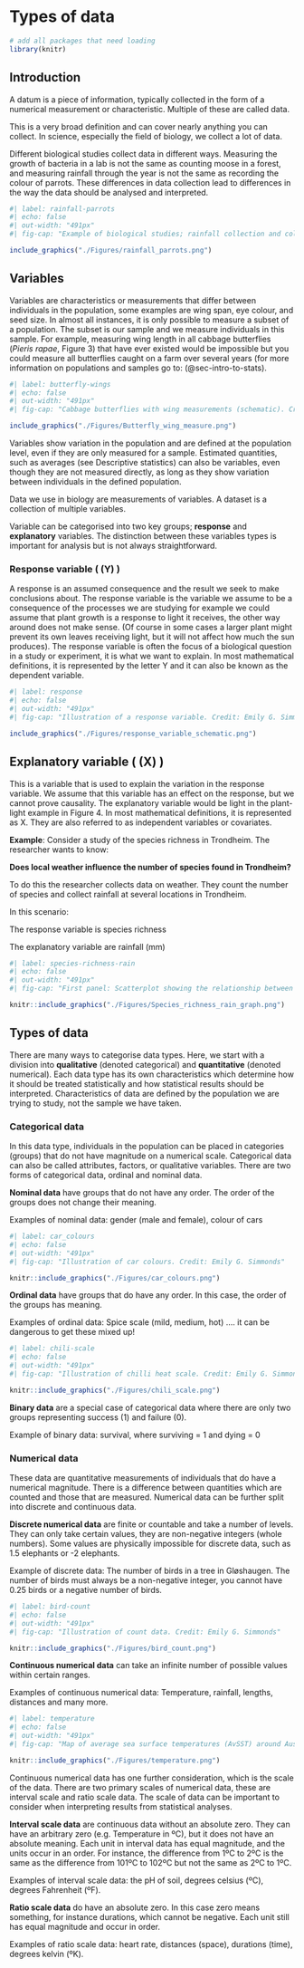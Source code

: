 # Types of data

```r
# add all packages that need loading
library(knitr)
```

## Introduction

A datum is a piece of information, typically collected in the form of a numerical measurement or characteristic. 
Multiple of these are called data.

This is a very broad definition and can cover nearly anything you can collect.
In science, especially the field of biology, we collect a lot of data.

Different biological studies collect data in different ways.
Measuring the growth of bacteria in a lab is not the same as counting moose in a forest, and measuring rainfall through the year is not the same as recording the colour of parrots.
These differences in data collection lead to differences in the way the data should be analysed and interpreted.


```r
#| label: rainfall-parrots
#| echo: false
#| out-width: "491px"
#| fig-cap: "Example of biological studies; rainfall collection and colour variation in parrots. Credit: Emily G. Simmonds"

include_graphics("./Figures/rainfall_parrots.png")
```


## Variables

Variables are characteristics or measurements that differ between individuals in the population, some examples are wing span, eye colour, and seed size.
In almost all instances, it is only possible to measure a subset of a population.
The subset is our sample and we measure individuals in this sample.
For example, measuring wing length in all cabbage butterflies (*Pieris rapae*, Figure 3) that have ever existed would be impossible but you could measure all butterflies caught on a farm over several years (for more information on populations and samples go to: (@sec-intro-to-stats).


```r
#| label: butterfly-wings
#| echo: false
#| out-width: "491px"
#| fig-cap: "Cabbage butterflies with wing measurements (schematic). Credit: Emily G. Simmonds"

include_graphics("./Figures/Butterfly_wing_measure.png")
```

Variables show variation in the population and are defined at the population level, even if they are only measured for a sample. 
Estimated quantities, such as averages (see Descriptive statistics) can also be variables, even though they are not measured directly, as long as they show variation between individuals in the defined population.

Data we use in biology are measurements of variables.
A dataset is a collection of multiple variables.

Variable can be categorised into two key groups; **response** and **explanatory** variables.
The distinction between these variables types is important for analysis but is not always straightforward.


### Response variable \( (Y) \)
A response is an assumed consequence and the result we seek to make conclusions about.
The response variable is the variable we assume to be a consequence of the processes we are studying for example we could assume that plant growth is a response to light it receives, the other way around does not make sense.
(Of course in some cases a larger plant might prevent its own leaves receiving light, but it will not affect how much the sun produces).
The response variable is often the focus of a biological question in a study or experiment, it is what we want to explain.
In most mathematical definitions, it is represented by the letter Y and it can also be known as the dependent variable.

```r
#| label: response
#| echo: false
#| out-width: "491px"
#| fig-cap: "Illustration of a response variable. Credit: Emily G. Simmonds"

include_graphics("./Figures/response_variable_schematic.png")
```



## Explanatory variable \( (X) \)
This is a variable that is used to explain the variation in the response variable.
We assume that this variable has an effect on the response, but we cannot prove causality.
The explanatory variable would be light in the plant-light example in Figure 4.
In most mathematical definitions, it is represented as X.
They are also referred to as independent variables or covariates.

**Example**: Consider a study of the species richness in Trondheim. 
The researcher wants to know:

**Does local weather influence the number of species found in Trondheim?**

To do this the researcher collects data on weather.
They count the number of species and collect rainfall at several locations in Trondheim.

In this scenario:

The response variable is species richness

The explanatory variable are rainfall (mm)

```r
#| label: species-richness-rain
#| echo: false
#| out-width: "491px"
#| fig-cap: "First panel: Scatterplot showing the relationship between response variables (Y) and Explanatory variables (X), simulated data, credit: Kwaku Peprah Adjei. Second panel: illustration of the relationship, credit: Emily G. Simmonds"

knitr::include_graphics("./Figures/Species_richness_rain_graph.png")
```



## Types of data

There are many ways to categorise data types.
Here, we start with a division into **qualitative** (denoted categorical) and **quantitative** (denoted numerical).
Each data type has its own characteristics which determine how it should be treated statistically and how statistical results should be interpreted.
Characteristics of data are defined by the population we are trying to study, not the sample we have taken.


### Categorical data
In this data type, individuals in the population can be placed in categories (groups) that do not have magnitude on a numerical scale.
Categorical data can also be called attributes, factors, or qualitative variables.
There are two forms of categorical data, ordinal and nominal data.

**Nominal data** have groups that do not have any order.
The order of the groups does not change their meaning.

Examples of nominal data: gender (male and female), colour of cars

```r
#| label: car_colours
#| echo: false
#| out-width: "491px"
#| fig-cap: "Illustration of car colours. Credit: Emily G. Simmonds"

knitr::include_graphics("./Figures/car_colours.png")
```



**Ordinal data** have groups that do have any order.
In this case, the order of the groups has meaning.

Examples of ordinal data: Spice scale (mild, medium, hot) .... it can be dangerous to get these mixed up!

```r
#| label: chili-scale
#| echo: false
#| out-width: "491px"
#| fig-cap: "Illustration of chilli heat scale. Credit: Emily G. Simmonds"

knitr::include_graphics("./Figures/chili_scale.png")
```


**Binary data** are a special case of categorical data where there are only two groups representing success (1) and failure (0).

Example of binary data: survival, where surviving = 1 and dying = 0


### Numerical data
These data are quantitative measurements of individuals that do have a numerical magnitude.
There is a difference between quantities which are counted and those that are measured.
Numerical data can be further split into discrete and continuous data.

**Discrete numerical data** are finite or countable and take a number of levels.
They can only take certain values, they are non-negative integers (whole numbers).
Some values are physically impossible for discrete data, such as 1.5 elephants or -2 elephants.

Example of discrete data: The number of birds in a tree in Gløshaugen.
The number of birds must always be a non-negative integer, you cannot have 0.25 birds or a negative number of birds.

```r
#| label: bird-count
#| echo: false
#| out-width: "491px"
#| fig-cap: "Illustration of count data. Credit: Emily G. Simmonds"

knitr::include_graphics("./Figures/bird_count.png")
```


**Continuous numerical data** can take an infinite number of possible values within certain ranges.

Examples of continuous numerical data: Temperature, rainfall, lengths, distances and many more.

```r
#| label: temperature
#| echo: false
#| out-width: "491px"
#| fig-cap: "Map of average sea surface temperatures (AvSST) around Australia. Source: part of Figure 5 in Foster et al. 2014, PLoS ONE (https://doi.org/10.1371/journal.pone.0100762)."

knitr::include_graphics("./Figures/temperature.png")
```

Continuous numerical data has one further consideration, which is the scale of the data.
There are two primary scales of numerical data, these are interval scale and ratio scale data.
The scale of data can be important to consider when interpreting results from statistical analyses.

**Interval scale data** are continuous data without an absolute zero.
They can have an arbitrary zero (e.g. Temperature in ºC), but it does not have an absolute meaning.
Each unit in interval data has equal magnitude, and the units occur in an order.
For instance, the difference from 1ºC to 2ºC is the same as the difference from 101ºC to 102ºC but not the same as 2ºC to 1ºC.

Examples of interval scale data: the pH of soil, degrees celsius (ºC), degrees Fahrenheit (ºF).

**Ratio scale data** do have an absolute zero.
In this case zero means something, for instance durations, which cannot be negative.
Each unit still has equal magnitude and occur in order.

Examples of ratio scale data: heart rate, distances (space), durations (time), degrees kelvin (ºK).
